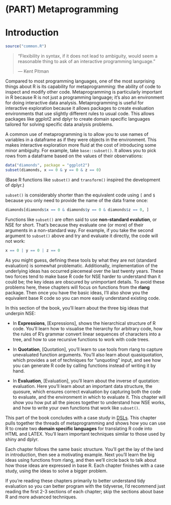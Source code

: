 # (PART) Metaprogramming {-}

# Introduction {#meta}

```r
source("common.R")
```

> "Flexibility in syntax, if it does not lead to ambiguity, would seem a
> reasonable thing to ask of an interactive programming language."
>
> --- Kent Pitman

Compared to most programming languages, one of the most surprising things about R is its capability for metaprogramming: the ability of code to inspect and modify other code. Metaprogramming is particularly important in R because R is not just a programming language; it's also an environment for doing interactive data analysis. Metaprogramming is useful for interactive exploration because it allows packages to create evaluation environments that use slightly different rules to usual code. This allows packages like ggplot2 and dplyr to create domain specific languages tailored for solving specific data analysis problems.

A common use of metaprogramming is to allow you to use names of variables in a dataframe as if they were objects in the environment. This makes interactive exploration more fluid at the cost of introducing some minor ambiguity. For example, take `base::subset()`. It allows you to pick rows from a dataframe based on the values of their observations:

```r
data("diamonds", package = "ggplot2")
subset(diamonds, x == 0 & y == 0 & z == 0)
```

(Base R functions like `subset()` and `transform()` inspired the development of dplyr.)

`subset()` is considerably shorter than the equivalent code using `[` and `$` because you only need to provide the name of the data frame once:

```r
diamonds[diamonds$x == 0 & diamonds$y == 0 & diamonds$z == 0, ]
```

Functions like `subset()` are often said to use __non-standard evalution__, or NSE for short. \index{non-standard evaluation} That's because they evaluate one (or more) of their arguments in a non-standard way. For example, if you take the second argument to `subset()` above and try and evaluate it directly, the code will not work:

```r
x == 0 | y == 0 | z == 0
```

As you might guess, defining these tools by what they are not (standard evaluation) is somewhat problematic. Additionally, implementation of the underlying ideas has occurred piecemeal over the last twenty years. These two forces tend to make base R code for NSE harder to understand than it could be; the key ideas are obscured by unimportant details. To avoid these problems here, these chapters will focus on functions from the __rlang__ package. Then once you have the basic ideas, I'll also show you the equivalent base R code so you can more easily understand existing code.

In this section of the book, you'll learn about the three big ideas that underpin NSE:

* In __Expressions__, [Expressions], shows the hierarchical structure of R code.
  You'll learn how to visualise the hierarchy for arbitrary code, how the rules 
  of R's grammar convert linear sequences of characters into a tree, and how to 
  use recursive functions to work with code trees.
  
* In __Quotation__, [Quotation], you'll learn to use tools from rlang to capture 
  unevaluated function arguments. You'll also learn about quasiquotation, which 
  provides a set of techniques for "unquoting" input, and see how you can 
  generate R code by calling functions instead of writing it by hand.
  
* In __Evaluation__, [Evaluation], you'll learn about the inverse of quotation:
  evaluation. Here you'll learn about an important data structure, the quosure,
  which ensures correct evaluation by capturing both the code to evaluate, and
  the environment in which to evaluate it. This chapter will show you how put 
  all the pieces together to understand how NSE works, and how to write your 
  own functions that work like `subset()`.

This part of the book concludes with a case study in [DSLs](#dsls). This chapter pulls together the threads of metaprogramming and shows how you can use R to create two __domain specific languages__ for translating R code into HTML and LATEX. You'll learn important techniques similar to those used by shiny and dplyr.

Each chapter follows the same basic structure. You'll get the lay of the land in introduction, then see a motivating example. Next you'll learn the big ideas using functions from rlang, and then we'll circle back to talk about how those ideas are expressed in base R. Each chapter finishes with a case study, using the ideas to solve a bigger problem.

If you're reading these chapters primarily to better understand tidy evaluation so you can better program with the tidyverse, I'd recommend just reading the first 2-3 sections of each chapter; skip the sections about base R and more advanced techniques. 
